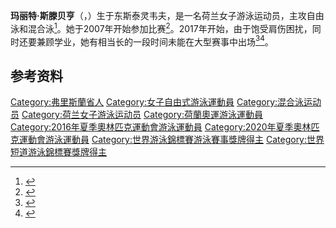 {{NoteTA|G1=Aquatics}}
{{Infobox swimmer
| name           = 玛丽特·斯滕贝亨
| image          = Marrit Steenbergen - Kazan 2015.JPG
| image_size     = 
| alt            = 
| caption        = 摄于2015年世界游泳锦标赛
| fullname       = 
| nicknames      =
| national_team  = {{NED}}
| strokes        = [[自由泳|自由泳]]、[[混合泳|混合泳]]
| club           = 
| coach          = 
| birth_date     = {{Birth date and age|2000|1|11|df=y}}
| birth_place    = {{NED}}[[东斯泰灵韦夫|东斯泰灵韦夫]]
| death_date     =
| death_place    =
| height         = {{convert|1.78|m|ftin|abbr=on}}
| weight         = {{convert|61|kg|lb|abbr=on}}
| medaltemplates = 
{{MedalSport|女子[[游泳|游泳]]}}
{{MedalCountry|{{NED}}}}
{{MedalCompetition|[[世界游泳锦标赛|世界游泳锦标赛]]}}
{{MedalSilver|[[2015年世界游泳锦标赛|2015 喀山]]|[[2015年世界游泳锦标赛游泳比赛|4×100米自由泳接力]]}}
{{MedalSilver|2015 喀山|男女混合4×100米自由泳接力}}
{{MedalBronze|[[2022年世界游泳锦标赛|2022 布达佩斯]]|[[2022年世界游泳锦标赛游泳比赛|男女混合4×100米混合泳接力]]}}
{{MedalCompetition|[[世界短池游泳锦标赛|世界短池游泳锦标赛]]}}
{{MedalBronze|[[2016年世界短道游泳錦標賽|2016 温莎]]|4×100米自由泳接力}}
{{MedalBronze|[[2021年世界短道游泳錦標賽|2021 阿布扎比]]|4×50米自由泳接力}}
{{MedalCompetition|[[欧洲运动会|欧洲运动会]]}}
{{MedalGold|[[2015年欧洲运动会|2015 巴库]]|[[2015年欧洲运动会游泳比赛|100米自由泳]]}}
{{MedalSilver|2015 巴库|50米自由泳}}
{{MedalSilver|2015 巴库|200米自由泳}}
{{MedalSilver|2015 巴库|4×100米自由泳接力}}
{{MedalSilver|2015 巴库|4×200米自由泳接力}}
{{MedalSilver|2015 巴库|4×100米混合泳接力}}
{{MedalCompetition|[[欧洲游泳锦标赛|欧洲游泳锦标赛]]}}
{{MedalGold|[[2016年欧洲游泳锦标赛|2016 伦敦]]|4×100米自由泳接力}}
{{MedalGold|2016 伦敦|男女混合4×100米自由泳接力}}
{{MedalSilver|[[2020年欧洲游泳锦标赛|2020 布达佩斯]]|4×100米自由泳接力}}
{{MedalSilver|2020 布达佩斯|男女混合4×100米自由泳接力}}
{{MedalBronze|2016 伦敦|4×200米自由泳接力}}
{{MedalCompetition|[[欧洲短池游泳锦标赛|欧洲短池游泳锦标赛]]}}
{{MedalGold|2015 内坦亚|4×50米混合泳接力}}
{{MedalGold|2021 喀山|200米自由泳}}
{{MedalSilver|2015 内坦亚|4×50米自由泳接力}}
{{MedalBronze|2015 内坦亚|100米个人混合泳}}
{{MedalBronze|2021 喀山|100米自由泳}}
{{MedalCompetition|欧洲青年游泳锦标赛}}
{{MedalGold|2017 内坦亚|100米自由泳}}
{{MedalGold|2017 内坦亚|200米个人混合泳}}
{{MedalSilver|2017 内坦亚|4×100米自由泳接力}}
}}
'''玛丽特·斯滕贝亨'''（{{lang-nl|Marrit Steenbergen}}，{{bd|2000年|1月11日||}}）生于东斯泰灵韦夫，是一名荷兰女子游泳运动员，主攻自由泳和混合泳<ref>{{cite web|url=https://nieuweooststellingwerver.nl/artikel/402667/nena-veenstra-voelt-marrit-steenbergen-uitgebreid-aan-de-tand.html|script-title=nl:Nena Veenstra voelt Marrit Steenbergen uitgebreid aan de tand|work={{lang|nl|Nieuwe Ooststellingwerver}}|date=2015-08-26|accessdate=2020-07-19|archiveurl=https://archive.today/20200719100727/https://nieuweooststellingwerver.nl/artikel/402667/nena-veenstra-voelt-marrit-steenbergen-uitgebreid-aan-de-tand.html|archivedate=2020-07-19|dead-url=no}}</ref>。她于2007年开始参加比赛<ref>{{cite web|url=http://www.baku2015.com/athletes/athlete=steenbergen-marrit-1020547/index.html|title=Marrit Steenbergen|work=Baku 2015|accessdate=2020-07-19|archiveurl=https://web.archive.org/web/20150630014431/http://www.baku2015.com/athletes/athlete=steenbergen-marrit-1020547/index.html|archivedate=2015-06-30}}</ref>。2017年开始，由于饱受肩伤困扰，同时还要兼顾学业，她有相当长的一段时间未能在大型赛事中出场<ref>{{cite web|url=https://swimswam.com/steenbergen-snags-silver-as-her-return-to-racing-continues/|title=Steenbergen Snags Silver As Her Return To Racing Continues|work=SwimSwam|date=2019-06-22|accessdate=2020-07-19|archiveurl=https://archive.today/20200719121724/https://swimswam.com/steenbergen-snags-silver-as-her-return-to-racing-continues/|archivedate=2020-07-19|dead-url=no}}</ref><ref>{{cite web|url=https://www.lc.nl/sport/Zwemtalent-Marrit-Steenbergen-komt-er-weer-aan-24313733.html|script-title=nl:Zwemtalent Marrit Steenbergen komt er weer aan|publisher={{lang|nl|Leeuwarder Courant}}|date=2019-03-29|accessdate=2020-07-19|archiveurl=https://archive.today/20200719121941/https://www.lc.nl/sport/Zwemtalent-Marrit-Steenbergen-komt-er-weer-aan-24313733.html|archivedate=2020-07-19|dead-url=no}}</ref>。

==参考资料==
{{Reflist}}

{{DEFAULTSORT:Steenbergen, Marrit}}
[[Category:弗里斯蘭省人|Category:弗里斯蘭省人]]
[[Category:女子自由式游泳運動員|Category:女子自由式游泳運動員]]
[[Category:混合泳运动员|Category:混合泳运动员]]
[[Category:荷兰女子游泳运动员|Category:荷兰女子游泳运动员]]
[[Category:荷蘭奧運游泳運動員|Category:荷蘭奧運游泳運動員]]
[[Category:2016年夏季奧林匹克運動會游泳運動員|Category:2016年夏季奧林匹克運動會游泳運動員]]
[[Category:2020年夏季奧林匹克運動會游泳運動員|Category:2020年夏季奧林匹克運動會游泳運動員]]
[[Category:世界游泳錦標賽游泳賽事獎牌得主|Category:世界游泳錦標賽游泳賽事獎牌得主]]
[[Category:世界短道游泳錦標賽獎牌得主|Category:世界短道游泳錦標賽獎牌得主]]